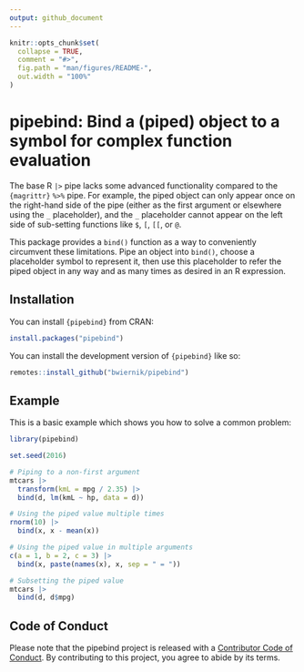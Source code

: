 ```yaml
---
output: github_document
---
```


<!-- README.md is generated from README.Rmd. Please edit that file -->

```r
knitr::opts_chunk$set(
  collapse = TRUE,
  comment = "#>",
  fig.path = "man/figures/README-",
  out.width = "100%"
)
```

# pipebind: Bind a (piped) object to a symbol for complex function evaluation

<!-- badges: start -->
<!-- badges: end -->

The base R `|>` pipe lacks some advanced functionality compared
to the `{magrittr}` `%>%` pipe. For example, the piped object can
only appear once on the right-hand side of the pipe (either as the first
argument or elsewhere using the `_` placeholder), and the `_` placeholder
cannot appear on the left side of sub-setting functions like `$`, `[`, `[[`,
or `@`.

This package provides a `bind()` function as a way to conveniently circumvent 
these limitations.
Pipe an object into `bind()`, choose a placeholder symbol to represent it,
then use this placeholder to refer the piped object in any way and as many
times as desired in an R expression.

## Installation

You can install `{pipebind}` from CRAN:

```r
install.packages("pipebind")
```

You can install the development version of `{pipebind}` like so:

``` r
remotes::install_github("bwiernik/pipebind")
```

## Example

This is a basic example which shows you how to solve a common problem:

```r
library(pipebind)

set.seed(2016)

# Piping to a non-first argument
mtcars |>
  transform(kmL = mpg / 2.35) |>
  bind(d, lm(kmL ~ hp, data = d))

# Using the piped value multiple times
rnorm(10) |>
  bind(x, x - mean(x))

# Using the piped value in multiple arguments
c(a = 1, b = 2, c = 3) |>
  bind(x, paste(names(x), x, sep = " = "))

# Subsetting the piped value
mtcars |>
  bind(d, d$mpg)
```


## Code of Conduct
  
  Please note that the pipebind project is released with a [Contributor Code of Conduct](https://contributor-covenant.org/version/2/0/CODE_OF_CONDUCT.html). By contributing to this project, you agree to abide by its terms.
